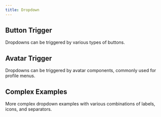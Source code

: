 ```yaml
---
title: Dropdown
---
```


## Button Trigger

Dropdowns can be triggered by various types of buttons.

<ButtonTriggerExample/>

## Avatar Trigger

Dropdowns can be triggered by avatar components, commonly used for profile menus.

<AvatarTriggerExample/>

## Complex Examples

More complex dropdown examples with various combinations of labels, icons, and separators.

<ComplexExample/>
